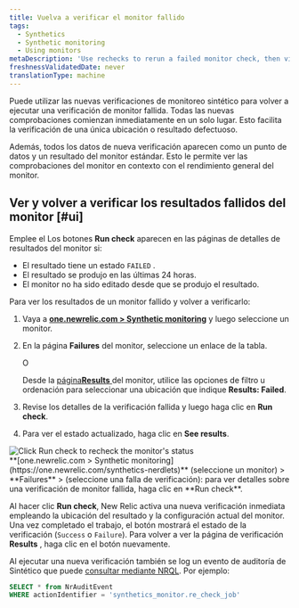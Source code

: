 ```yaml
---
title: Vuelva a verificar el monitor fallido
tags:
  - Synthetics
  - Synthetic monitoring
  - Using monitors
metaDescription: 'Use rechecks to rerun a failed monitor check, then view the status and details on the Results page.'
freshnessValidatedDate: never
translationType: machine
---
```


Puede utilizar las nuevas verificaciones de monitoreo sintético para volver a ejecutar una verificación de monitor fallida. Todas las nuevas comprobaciones comienzan inmediatamente en un solo lugar. Esto facilita la verificación de una única ubicación o resultado defectuoso.

Además, todos los datos de nueva verificación aparecen como un punto de datos y un resultado del monitor estándar. Esto le permite ver las comprobaciones del monitor en contexto con el rendimiento general del monitor.

## Ver y volver a verificar los resultados fallidos del monitor [#ui]

Emplee el <Icon name="fe-rotate-cw" /> Los botones <DNT>**Run check**</DNT> aparecen en las páginas de detalles de resultados del monitor si:

* El resultado tiene un estado `FAILED` .
* El resultado se produjo en las últimas 24 horas.
* El monitor no ha sido editado desde que se produjo el resultado.

Para ver los resultados de un monitor fallido y volver a verificarlo:

1. Vaya a <DNT>**[one.newrelic.com &gt; Synthetic monitoring](https://one.newrelic.com/synthetics-nerdlets)**</DNT> y luego seleccione un monitor.

2. En la página <DNT>**Failures**</DNT> del monitor, seleccione un enlace de la tabla.

   O

   Desde la [página<DNT>**Results**</DNT> ](/docs/synthetics/new-relic-synthetics/using-monitors/view-monitor-results)del monitor, utilice las opciones de filtro u ordenación para seleccionar una ubicación que indique <DNT>**Results: Failed**</DNT>.

3. Revise los detalles de la verificación fallida y luego haga clic en <Icon name="fe-rotate-cw" /> <DNT>**Run check**</DNT>.

4. Para ver el estado actualizado, haga clic en <DNT>**See results**</DNT>.

<img title="Click Run check to recheck the monitor's status" alt="Click Run check to recheck the monitor's status" src="/images/synthetic_screenshot-full_recheck-run-failure.webp" />

<figcaption>
  <DNT>**[one.newrelic.com &gt; Synthetic monitoring](https://one.newrelic.com/synthetics-nerdlets)**</DNT> (seleccione un monitor) &gt; <DNT>**Failures**</DNT> &gt; (seleccione una falla de verificación): para ver detalles sobre una verificación de monitor fallida, haga clic en <Icon name="fe-rotate-cw" /> <DNT>**Run check**</DNT>.
</figcaption>

Al hacer clic <Icon name="fe-rotate-cw" /> <DNT>**Run check**</DNT>, New Relic activa una nueva verificación inmediata empleando la ubicación del resultado y la configuración actual del monitor. Una vez completado el trabajo, el botón mostrará el estado de la verificación (`Success` o `Failure`). Para volver a ver la página de verificación <DNT>**Results**</DNT> , haga clic en el botón nuevamente.

Al ejecutar una nueva verificación también se log un evento de auditoría de Sintético que puede [consultar mediante NRQL](/docs/query-your-data/nrql-new-relic-query-language/nrql-query-tutorials/query-infrastructure-dimensional-metrics-nrql). Por ejemplo:

```sql
SELECT * from NrAuditEvent 
WHERE actionIdentifier = 'synthetics_monitor.re_check_job'
```